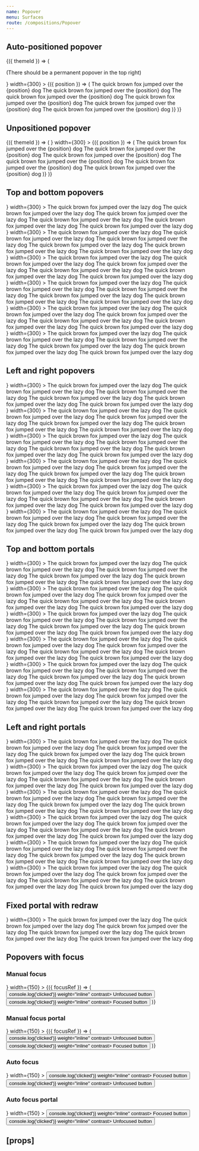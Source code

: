 ```yaml
---
name: Popover
menu: Surfaces
route: /compositions/Popover
---
```



<PageTitle title="Popover" src="compositions/Popover" />

## Auto-positioned popover

<Playground>
  <ThemeWrapper withThemeId>
    {({ themeId }) => (
      <React.Fragment>
        <p>(There should be a permanent popover in the top right)</p>
        <PortalPopover
          contentProps={{ portal: 'fixed', withChildrenProps: true }}
          focusable
          height={80}
          initialVisible
          layout="horizontal"
          offset={{ horizontal }}
          permanent
          style={{ position: 'fixed', top: '100px', right: '40px', zIndex: 2000 }}
          toggler={
            <BlobbrIcon
              aria-label="BlobbrIcon"
              scale="xxxlarge"
              style={{ color: themes[themeId]['color-accent-primary'] }}
            />
          }
          width={300}
        >
          {({ position }) => (
            <Card raised full>
              <Paper color="accent-primary" container="popover" contained scrollable>
                <Typography as="div" size="s" variants="line-height-comfy">
                  The quick brown fox jumped over the {position} dog The quick brown fox jumped over the {position} dog
                  The quick brown fox jumped over the {position} dog The quick brown fox jumped over the {position} dog
                  The quick brown fox jumped over the {position} dog The quick brown fox jumped over the {position} dog
                </Typography>
              </Paper>
            </Card>
          )}
        </PortalPopover>
      </React.Fragment>
    )}
  </ThemeWrapper>
</Playground>

## Unpositioned popover

<Playground>
  <ThemeWrapper withThemeId>
    {({ themeId }) => (
      <React.Fragment>
        <InlinePopover
          contentProps={{ withChildrenProps: true }}
          focusable
          height={80}
          toggler={<BlobbrIcon aria-label="BlobbrIcon" scale="xxxlarge" />}
          width={300}
        >
          {({ position }) => (
            <Card raised full>
              <Paper color="accent-primary" container="popover" contained scrollable>
                <Typography as="div" size="s" variants="line-height-comfy">
                  The quick brown fox jumped over the {position} dog The quick brown fox jumped over the {position} dog
                  The quick brown fox jumped over the {position} dog The quick brown fox jumped over the {position} dog
                  The quick brown fox jumped over the {position} dog The quick brown fox jumped over the {position} dog
                </Typography>
              </Paper>
            </Card>
          )}
        </InlinePopover>
      </React.Fragment>
    )}
  </ThemeWrapper>
</Playground>

## Top and bottom popovers

<Playground>
  <ThemeWrapper>
    <Flex
      direction="row"
      justifyContent="space-between"
      alignContent="center"
      style={{ margin: 'auto', height: '220px', width: '400px' }}
      wrap
    >
      <div
        style={{
          display: 'flex',
          flexDirection: 'column',
          flex: 'none',
          width: '33%',
          margin: '8px 0',
          alignItems: 'flex-start',
        }}
      >
        <InlinePopover
          height={80}
          initialVisible
          offset={{ vertical }}
          position="top-left"
          toggler={<BlobbrIcon aria-label="BlobbrIcon" scale="xxxlarge" />}
          width={300}
        >
          <Paper color="accent-primary" container="popover" contained scrollable>
            <Typography as="div" size="s" variants="line-height-comfy">
              The quick brown fox jumped over the lazy dog The quick brown fox jumped over the lazy dog The quick brown
              fox jumped over the lazy dog The quick brown fox jumped over the lazy dog The quick brown fox jumped over
              the lazy dog The quick brown fox jumped over the lazy dog
            </Typography>
          </Paper>
        </InlinePopover>
      </div>
      <div
        style={{
          display: 'flex',
          flexDirection: 'column',
          flex: 'none',
          width: '33%',
          margin: '8px 0',
          alignItems: 'center',
        }}
      >
        <InlinePopover
          height={80}
          initialVisible
          offset={{ vertical }}
          position="top-center"
          toggler={<BlobbrIcon aria-label="BlobbrIcon" scale="xxxlarge" />}
          width={300}
        >
          <Paper color="accent-primary" container="popover" contained scrollable>
            <Typography as="div" size="s" variants="line-height-comfy">
              The quick brown fox jumped over the lazy dog The quick brown fox jumped over the lazy dog The quick brown
              fox jumped over the lazy dog The quick brown fox jumped over the lazy dog The quick brown fox jumped over
              the lazy dog The quick brown fox jumped over the lazy dog
            </Typography>
          </Paper>
        </InlinePopover>
      </div>
      <div
        style={{
          display: 'flex',
          flexDirection: 'column',
          flex: 'none',
          width: '33%',
          margin: '8px 0',
          alignItems: 'flex-end',
        }}
      >
        <InlinePopover
          height={80}
          initialVisible
          offset={{ vertical }}
          position="top-right"
          toggler={<BlobbrIcon aria-label="BlobbrIcon" scale="xxxlarge" />}
          width={300}
        >
          <Paper color="accent-primary" container="popover" contained scrollable>
            <Typography as="div" size="s" variants="line-height-comfy">
              The quick brown fox jumped over the lazy dog The quick brown fox jumped over the lazy dog The quick brown
              fox jumped over the lazy dog The quick brown fox jumped over the lazy dog The quick brown fox jumped over
              the lazy dog The quick brown fox jumped over the lazy dog
            </Typography>
          </Paper>
        </InlinePopover>
      </div>
      <div
        style={{
          display: 'flex',
          flexDirection: 'column',
          flex: 'none',
          width: '33%',
          margin: '8px 0',
          alignItems: 'flex-start',
        }}
      >
        <InlinePopover
          height={80}
          initialVisible
          offset={{ vertical }}
          position="bottom-left"
          toggler={<BlobbrIcon aria-label="BlobbrIcon" scale="xxxlarge" />}
          width={300}
        >
          <Paper color="accent-primary" container="popover" contained scrollable>
            <Typography as="div" size="s" variants="line-height-comfy">
              The quick brown fox jumped over the lazy dog The quick brown fox jumped over the lazy dog The quick brown
              fox jumped over the lazy dog The quick brown fox jumped over the lazy dog The quick brown fox jumped over
              the lazy dog The quick brown fox jumped over the lazy dog
            </Typography>
          </Paper>
        </InlinePopover>
      </div>
      <div
        style={{
          display: 'flex',
          flexDirection: 'column',
          flex: 'none',
          width: '33%',
          margin: '8px 0',
          alignItems: 'center',
        }}
      >
        <InlinePopover
          height={80}
          initialVisible
          offset={{ vertical }}
          position="bottom-center"
          toggler={<BlobbrIcon aria-label="BlobbrIcon" scale="xxxlarge" />}
          width={300}
        >
          <Paper color="accent-primary" container="popover" contained scrollable>
            <Typography as="div" size="s" variants="line-height-comfy">
              The quick brown fox jumped over the lazy dog The quick brown fox jumped over the lazy dog The quick brown
              fox jumped over the lazy dog The quick brown fox jumped over the lazy dog The quick brown fox jumped over
              the lazy dog The quick brown fox jumped over the lazy dog
            </Typography>
          </Paper>
        </InlinePopover>
      </div>
      <div
        style={{
          display: 'flex',
          flexDirection: 'column',
          flex: 'none',
          width: '33%',
          margin: '8px 0',
          alignItems: 'flex-end',
        }}
      >
        <InlinePopover
          height={80}
          initialVisible
          offset={{ vertical }}
          position="bottom-right"
          toggler={<BlobbrIcon aria-label="BlobbrIcon" scale="xxxlarge" />}
          width={300}
        >
          <Paper color="accent-primary" container="popover" contained scrollable>
            <Typography as="div" size="s" variants="line-height-comfy">
              The quick brown fox jumped over the lazy dog The quick brown fox jumped over the lazy dog The quick brown
              fox jumped over the lazy dog The quick brown fox jumped over the lazy dog The quick brown fox jumped over
              the lazy dog The quick brown fox jumped over the lazy dog
            </Typography>
          </Paper>
        </InlinePopover>
      </div>
    </Flex>
  </ThemeWrapper>
</Playground>

## Left and right popovers

<Playground>
  <ThemeWrapper>
    <Flex direction="column" justifyContent="space-between" alignContent="center" style={{ height: '400px' }} wrap>
      <div
        style={{
          display: 'flex',
          flexDirection: 'row',
          flex: 'none',
          height: '33%',
          margin: '0 8px',
          alignItems: 'flex-start',
        }}
      >
        <InlinePopover
          initialVisible
          offset={{ horizontal }}
          position="left-top"
          toggler={<BlobbrIcon aria-label="BlobbrIcon" scale="xxxlarge" />}
          width={300}
        >
          <Paper color="accent-primary" container="popover">
            <Typography as="div" size="s" variants="line-height-comfy">
              The quick brown fox jumped over the lazy dog The quick brown fox jumped over the lazy dog The quick brown
              fox jumped over the lazy dog The quick brown fox jumped over the lazy dog The quick brown fox jumped over
              the lazy dog The quick brown fox jumped over the lazy dog
            </Typography>
          </Paper>
        </InlinePopover>
      </div>
      <div
        style={{
          display: 'flex',
          flexDirection: 'row',
          flex: 'none',
          height: '33%',
          margin: '0 8px',
          alignItems: 'center',
        }}
      >
        <InlinePopover
          initialVisible
          offset={{ horizontal }}
          position="left-center"
          toggler={<BlobbrIcon aria-label="BlobbrIcon" scale="xxxlarge" />}
          width={300}
        >
          <Paper color="accent-primary" container="popover">
            <Typography as="div" size="s" variants="line-height-comfy">
              The quick brown fox jumped over the lazy dog The quick brown fox jumped over the lazy dog The quick brown
              fox jumped over the lazy dog The quick brown fox jumped over the lazy dog The quick brown fox jumped over
              the lazy dog The quick brown fox jumped over the lazy dog
            </Typography>
          </Paper>
        </InlinePopover>
      </div>
      <div
        style={{
          display: 'flex',
          flexDirection: 'row',
          flex: 'none',
          height: '33%',
          margin: '0 8px',
          alignItems: 'flex-end',
        }}
      >
        <InlinePopover
          initialVisible
          offset={{ horizontal }}
          position="left-bottom"
          toggler={<BlobbrIcon aria-label="BlobbrIcon" scale="xxxlarge" />}
          width={300}
        >
          <Paper color="accent-primary" container="popover">
            <Typography as="div" size="s" variants="line-height-comfy">
              The quick brown fox jumped over the lazy dog The quick brown fox jumped over the lazy dog The quick brown
              fox jumped over the lazy dog The quick brown fox jumped over the lazy dog The quick brown fox jumped over
              the lazy dog The quick brown fox jumped over the lazy dog
            </Typography>
          </Paper>
        </InlinePopover>
      </div>
      <div
        style={{
          display: 'flex',
          flexDirection: 'row',
          flex: 'none',
          height: '33%',
          margin: '0 8px',
          alignItems: 'flex-start',
        }}
      >
        <InlinePopover
          initialVisible
          offset={{ horizontal }}
          position="right-top"
          toggler={<BlobbrIcon aria-label="BlobbrIcon" scale="xxxlarge" />}
          width={300}
        >
          <Paper color="accent-primary" container="popover">
            <Typography as="div" size="s" variants="line-height-comfy">
              The quick brown fox jumped over the lazy dog The quick brown fox jumped over the lazy dog The quick brown
              fox jumped over the lazy dog The quick brown fox jumped over the lazy dog The quick brown fox jumped over
              the lazy dog The quick brown fox jumped over the lazy dog
            </Typography>
          </Paper>
        </InlinePopover>
      </div>
      <div
        style={{
          display: 'flex',
          flexDirection: 'row',
          flex: 'none',
          height: '33%',
          margin: '0 8px',
          alignItems: 'center',
        }}
      >
        <InlinePopover
          initialVisible
          offset={{ horizontal }}
          position="right-center"
          toggler={<BlobbrIcon aria-label="BlobbrIcon" scale="xxxlarge" />}
          width={300}
        >
          <Paper color="accent-primary" container="popover">
            <Typography as="div" size="s" variants="line-height-comfy">
              The quick brown fox jumped over the lazy dog The quick brown fox jumped over the lazy dog The quick brown
              fox jumped over the lazy dog The quick brown fox jumped over the lazy dog The quick brown fox jumped over
              the lazy dog The quick brown fox jumped over the lazy dog
            </Typography>
          </Paper>
        </InlinePopover>
      </div>
      <div
        style={{
          display: 'flex',
          flexDirection: 'row',
          flex: 'none',
          height: '33%',
          margin: '0 8px',
          alignItems: 'flex-end',
        }}
      >
        <InlinePopover
          initialVisible
          offset={{ horizontal }}
          position="right-bottom"
          toggler={<BlobbrIcon aria-label="BlobbrIcon" scale="xxxlarge" />}
          width={300}
        >
          <Paper color="accent-primary" container="popover">
            <Typography as="div" size="s" variants="line-height-comfy">
              The quick brown fox jumped over the lazy dog The quick brown fox jumped over the lazy dog The quick brown
              fox jumped over the lazy dog The quick brown fox jumped over the lazy dog The quick brown fox jumped over
              the lazy dog The quick brown fox jumped over the lazy dog
            </Typography>
          </Paper>
        </InlinePopover>
      </div>
    </Flex>
  </ThemeWrapper>
</Playground>

## Top and bottom portals

<Playground>
  <ThemeWrapper>
    <Flex
      direction="row"
      justifyContent="space-between"
      alignContent="center"
      style={{ margin: 'auto', height: '220px', width: '400px' }}
      wrap
    >
      <div
        style={{
          display: 'flex',
          flexDirection: 'column',
          flex: 'none',
          width: '33%',
          margin: '8px 0',
          alignItems: 'flex-start',
        }}
      >
        <PortalPopover
          height={80}
          initialVisible
          offset={{ vertical }}
          position="top-left"
          toggler={<BlobbrIcon aria-label="BlobbrIcon" scale="xxxlarge" />}
          width={300}
        >
          <Paper color="accent-primary" container="popover" contained scrollable>
            <Typography as="div" size="s" variants="line-height-comfy">
              The quick brown fox jumped over the lazy dog The quick brown fox jumped over the lazy dog The quick brown
              fox jumped over the lazy dog The quick brown fox jumped over the lazy dog The quick brown fox jumped over
              the lazy dog The quick brown fox jumped over the lazy dog
            </Typography>
          </Paper>
        </PortalPopover>
      </div>
      <div
        style={{
          display: 'flex',
          flexDirection: 'column',
          flex: 'none',
          width: '33%',
          margin: '8px 0',
          alignItems: 'center',
        }}
      >
        <PortalPopover
          height={80}
          initialVisible
          offset={{ vertical }}
          position="top-center"
          toggler={<BlobbrIcon aria-label="BlobbrIcon" scale="xxxlarge" />}
          width={300}
        >
          <Paper color="accent-primary" container="popover" contained scrollable>
            <Typography as="div" size="s" variants="line-height-comfy">
              The quick brown fox jumped over the lazy dog The quick brown fox jumped over the lazy dog The quick brown
              fox jumped over the lazy dog The quick brown fox jumped over the lazy dog The quick brown fox jumped over
              the lazy dog The quick brown fox jumped over the lazy dog
            </Typography>
          </Paper>
        </PortalPopover>
      </div>
      <div
        style={{
          display: 'flex',
          flexDirection: 'column',
          flex: 'none',
          width: '33%',
          margin: '8px 0',
          alignItems: 'flex-end',
        }}
      >
        <PortalPopover
          height={80}
          initialVisible
          offset={{ vertical }}
          position="top-right"
          toggler={<BlobbrIcon aria-label="BlobbrIcon" scale="xxxlarge" />}
          width={300}
        >
          <Paper color="accent-primary" container="popover" contained scrollable>
            <Typography as="div" size="s" variants="line-height-comfy">
              The quick brown fox jumped over the lazy dog The quick brown fox jumped over the lazy dog The quick brown
              fox jumped over the lazy dog The quick brown fox jumped over the lazy dog The quick brown fox jumped over
              the lazy dog The quick brown fox jumped over the lazy dog
            </Typography>
          </Paper>
        </PortalPopover>
      </div>
      <div
        style={{
          display: 'flex',
          flexDirection: 'column',
          flex: 'none',
          width: '33%',
          margin: '8px 0',
          alignItems: 'flex-start',
        }}
      >
        <PortalPopover
          height={80}
          initialVisible
          offset={{ vertical }}
          position="bottom-left"
          toggler={<BlobbrIcon aria-label="BlobbrIcon" scale="xxxlarge" />}
          width={300}
        >
          <Paper color="accent-primary" container="popover" contained scrollable>
            <Typography as="div" size="s" variants="line-height-comfy">
              The quick brown fox jumped over the lazy dog The quick brown fox jumped over the lazy dog The quick brown
              fox jumped over the lazy dog The quick brown fox jumped over the lazy dog The quick brown fox jumped over
              the lazy dog The quick brown fox jumped over the lazy dog
            </Typography>
          </Paper>
        </PortalPopover>
      </div>
      <div
        style={{
          display: 'flex',
          flexDirection: 'column',
          flex: 'none',
          width: '33%',
          margin: '8px 0',
          alignItems: 'center',
        }}
      >
        <PortalPopover
          height={80}
          initialVisible
          offset={{ vertical }}
          position="bottom-center"
          toggler={<BlobbrIcon aria-label="BlobbrIcon" scale="xxxlarge" />}
          width={300}
        >
          <Paper color="accent-primary" container="popover" contained scrollable>
            <Typography as="div" size="s" variants="line-height-comfy">
              The quick brown fox jumped over the lazy dog The quick brown fox jumped over the lazy dog The quick brown
              fox jumped over the lazy dog The quick brown fox jumped over the lazy dog The quick brown fox jumped over
              the lazy dog The quick brown fox jumped over the lazy dog
            </Typography>
          </Paper>
        </PortalPopover>
      </div>
      <div
        style={{
          display: 'flex',
          flexDirection: 'column',
          flex: 'none',
          width: '33%',
          margin: '8px 0',
          alignItems: 'flex-end',
        }}
      >
        <PortalPopover
          height={80}
          initialVisible
          offset={{ vertical }}
          position="bottom-right"
          toggler={<BlobbrIcon aria-label="BlobbrIcon" scale="xxxlarge" />}
          width={300}
        >
          <Paper color="accent-primary" container="popover" contained scrollable>
            <Typography as="div" size="s" variants="line-height-comfy">
              The quick brown fox jumped over the lazy dog The quick brown fox jumped over the lazy dog The quick brown
              fox jumped over the lazy dog The quick brown fox jumped over the lazy dog The quick brown fox jumped over
              the lazy dog The quick brown fox jumped over the lazy dog
            </Typography>
          </Paper>
        </PortalPopover>
      </div>
    </Flex>
  </ThemeWrapper>
</Playground>

## Left and right portals

<Playground>
  <ThemeWrapper>
    <Flex direction="column" justifyContent="space-between" alignContent="center" style={{ height: '400px' }} wrap>
      <div
        style={{
          display: 'flex',
          flexDirection: 'row',
          flex: 'none',
          height: '33%',
          margin: '0 8px',
          alignItems: 'flex-start',
        }}
      >
        <PortalPopover
          initialVisible
          offset={{ horizontal }}
          position="left-top"
          toggler={<BlobbrIcon aria-label="BlobbrIcon" scale="xxxlarge" />}
          width={300}
        >
          <Paper color="accent-primary" container="popover">
            <Typography as="div" size="s" variants="line-height-comfy">
              The quick brown fox jumped over the lazy dog The quick brown fox jumped over the lazy dog The quick brown
              fox jumped over the lazy dog The quick brown fox jumped over the lazy dog The quick brown fox jumped over
              the lazy dog The quick brown fox jumped over the lazy dog
            </Typography>
          </Paper>
        </PortalPopover>
      </div>
      <div
        style={{
          display: 'flex',
          flexDirection: 'row',
          flex: 'none',
          height: '33%',
          margin: '0 8px',
          alignItems: 'center',
        }}
      >
        <PortalPopover
          initialVisible
          offset={{ horizontal }}
          position="left-center"
          toggler={<BlobbrIcon aria-label="BlobbrIcon" scale="xxxlarge" />}
          width={300}
        >
          <Paper color="accent-primary" container="popover">
            <Typography as="div" size="s" variants="line-height-comfy">
              The quick brown fox jumped over the lazy dog The quick brown fox jumped over the lazy dog The quick brown
              fox jumped over the lazy dog The quick brown fox jumped over the lazy dog The quick brown fox jumped over
              the lazy dog The quick brown fox jumped over the lazy dog
            </Typography>
          </Paper>
        </PortalPopover>
      </div>
      <div
        style={{
          display: 'flex',
          flexDirection: 'row',
          flex: 'none',
          height: '33%',
          margin: '0 8px',
          alignItems: 'flex-end',
        }}
      >
        <PortalPopover
          initialVisible
          offset={{ horizontal }}
          position="left-bottom"
          toggler={<BlobbrIcon aria-label="BlobbrIcon" scale="xxxlarge" />}
          width={300}
        >
          <Paper color="accent-primary" container="popover">
            <Typography as="div" size="s" variants="line-height-comfy">
              The quick brown fox jumped over the lazy dog The quick brown fox jumped over the lazy dog The quick brown
              fox jumped over the lazy dog The quick brown fox jumped over the lazy dog The quick brown fox jumped over
              the lazy dog The quick brown fox jumped over the lazy dog
            </Typography>
          </Paper>
        </PortalPopover>
      </div>
      <div
        style={{
          display: 'flex',
          flexDirection: 'row',
          flex: 'none',
          height: '33%',
          margin: '0 8px',
          alignItems: 'flex-start',
        }}
      >
        <PortalPopover
          initialVisible
          offset={{ horizontal }}
          position="right-top"
          toggler={<BlobbrIcon aria-label="BlobbrIcon" scale="xxxlarge" />}
          width={300}
        >
          <Paper color="accent-primary" container="popover">
            <Typography as="div" size="s" variants="line-height-comfy">
              The quick brown fox jumped over the lazy dog The quick brown fox jumped over the lazy dog The quick brown
              fox jumped over the lazy dog The quick brown fox jumped over the lazy dog The quick brown fox jumped over
              the lazy dog The quick brown fox jumped over the lazy dog
            </Typography>
          </Paper>
        </PortalPopover>
      </div>
      <div
        style={{
          display: 'flex',
          flexDirection: 'row',
          flex: 'none',
          height: '33%',
          margin: '0 8px',
          alignItems: 'center',
        }}
      >
        <PortalPopover
          initialVisible
          offset={{ horizontal }}
          position="right-center"
          toggler={<BlobbrIcon aria-label="BlobbrIcon" scale="xxxlarge" />}
          width={300}
        >
          <Paper color="accent-primary" container="popover">
            <Typography as="div" size="s" variants="line-height-comfy">
              The quick brown fox jumped over the lazy dog The quick brown fox jumped over the lazy dog The quick brown
              fox jumped over the lazy dog The quick brown fox jumped over the lazy dog The quick brown fox jumped over
              the lazy dog The quick brown fox jumped over the lazy dog
            </Typography>
          </Paper>
        </PortalPopover>
      </div>
      <div
        style={{
          display: 'flex',
          flexDirection: 'row',
          flex: 'none',
          height: '33%',
          margin: '0 8px',
          alignItems: 'flex-end',
        }}
      >
        <PortalPopover
          initialVisible
          offset={{ horizontal }}
          position="right-bottom"
          toggler={<BlobbrIcon aria-label="BlobbrIcon" scale="xxxlarge" />}
          width={300}
        >
          <Paper color="accent-primary" container="popover">
            <Typography as="div" size="s" variants="line-height-comfy">
              The quick brown fox jumped over the lazy dog The quick brown fox jumped over the lazy dog The quick brown
              fox jumped over the lazy dog The quick brown fox jumped over the lazy dog The quick brown fox jumped over
              the lazy dog The quick brown fox jumped over the lazy dog
            </Typography>
          </Paper>
        </PortalPopover>
      </div>
    </Flex>
  </ThemeWrapper>
</Playground>

## Fixed portal with redraw

<Playground>
  <ThemeWrapper>
    <PortalPopover
      contentProps={{ portal: 'fixed' }}
      initialVisible
      offset={{ vertical }}
      position="right-center"
      toggler={<BlobbrIcon aria-label="BlobbrIcon" scale="xxxlarge" />}
      width={300}
    >
      <Paper color="accent-primary" container="popover">
        <Typography as="div" size="s" variants="line-height-comfy">
          The quick brown fox jumped over the lazy dog The quick brown fox jumped over the lazy dog The quick brown fox
          jumped over the lazy dog The quick brown fox jumped over the lazy dog The quick brown fox jumped over the lazy
          dog The quick brown fox jumped over the lazy dog
        </Typography>
      </Paper>
    </PortalPopover>
  </ThemeWrapper>
</Playground>

## Popovers with focus

<Playground>
  <ThemeWrapper>
    <Flex justifyContent="space-between">
      <div>
        <h3>Manual focus</h3>
        <InlinePopover
          contentProps={{ withChildrenProps: true }}
          focusable
          height={74}
          offset={{ vertical }}
          position="right-center"
          toggler={<BlobbrIcon aria-label="BlobbrIcon" scale="xxxlarge" />}
          width={150}
        >
          {({ focusRef }) => (
            <Card raised full>
              <Paper color="accent-primary" container="popover" contained scrollable>
                <Typography as="div" variants="reset">
                  <Rhythm my={1}>
                    <Button onClick={() => console.log('clicked')} weight="inline" contrast>
                      Unfocused button
                    </Button>
                    <Button ref={focusRef} onClick={() => console.log('clicked')} weight="inline" contrast>
                      Focused button
                    </Button>
                  </Rhythm>
                </Typography>
              </Paper>
            </Card>
          )}
        </InlinePopover>
      </div>
      <div>
        <h3>Manual focus portal</h3>
        <PortalPopover
          contentProps={{ withChildrenProps: true }}
          focusable
          height={74}
          offset={{ vertical }}
          position="right-center"
          toggler={<BlobbrIcon aria-label="BlobbrIcon" scale="xxxlarge" />}
          width={150}
        >
          {({ focusRef }) => (
            <Card raised full>
              <Paper color="accent-primary" container="popover" contained scrollable>
                <Typography as="div" variants="reset">
                  <Rhythm my={1}>
                    <Button onClick={() => console.log('clicked')} weight="inline" contrast>
                      Unfocused button
                    </Button>
                    <Button ref={focusRef} onClick={() => console.log('clicked')} weight="inline" contrast>
                      Focused button
                    </Button>
                  </Rhythm>
                </Typography>
              </Paper>
            </Card>
          )}
        </PortalPopover>
      </div>
      <div>
        <h3>Auto focus</h3>
        <InlinePopover
          focusable
          height={74}
          offset={{ vertical }}
          position="right-center"
          toggler={<BlobbrIcon aria-label="BlobbrIcon" scale="xxxlarge" />}
          width={150}
        >
          <Card raised full>
            <Paper color="accent-primary" container="popover" contained scrollable>
              <Typography as="div" variants="reset">
                <Rhythm my={1}>
                  <Button onClick={() => console.log('clicked')} weight="inline" contrast>
                    Focused button
                  </Button>
                  <Button onClick={() => console.log('clicked')} weight="inline" contrast>
                    Unfocused button
                  </Button>
                </Rhythm>
              </Typography>
            </Paper>
          </Card>
        </InlinePopover>
      </div>
      <div>
        <h3>Auto focus portal</h3>
        <PortalPopover
          focusable
          height={74}
          offset={{ vertical }}
          position="right-center"
          toggler={<BlobbrIcon aria-label="BlobbrIcon" scale="xxxlarge" />}
          width={150}
        >
          <Card raised full>
            <Paper color="accent-primary" container="popover" contained scrollable>
              <Typography as="div" variants="reset">
                <Rhythm my={1}>
                  <Button onClick={() => console.log('clicked')} weight="inline" contrast>
                    Focused button
                  </Button>
                  <Button onClick={() => console.log('clicked')} weight="inline" contrast>
                    Unfocused button
                  </Button>
                </Rhythm>
              </Typography>
            </Paper>
          </Card>
        </PortalPopover>
      </div>
    </Flex>
  </ThemeWrapper>
</Playground>

## \[props\]

<Props of={Popover} />
